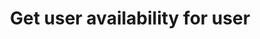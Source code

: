 ---
title: 'Get user availability for user'
openapi: 'GET /2023-11/admin/availabilities/{id}'
description: 'Retrieves detailed information about a specific availability entry by its unique ID. Returns start and end times, timezone, and associated user. Useful to view or verify a user’s specific availability period.'
---